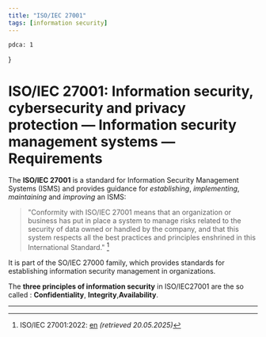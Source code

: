 ```yaml
---
title: "ISO/IEC 27001"
tags: [information security]
---
```






    pdca: 1
}


# ISO/IEC 27001: Information security, cybersecurity and privacy protection — Information security management systems — Requirements

The **ISO/IEC 27001** is a standard for Information Security Management Systems (ISMS) and provides guidance for _establishing_, _implementing_, _maintaining_ and _improving_ an ISMS:

> "Conformity with ISO/IEC 27001 means that an organization or business has put in place a system to manage risks related to the security of data owned or handled by the company, and that this system respects all the best practices and principles enshrined in this International Standard." [^sources]

It is part of the SO/IEC 27000 family, which provides standards for establishing information security management in organizations.

The **three principles of information security** in ISO/IEC27001 are the so called <Wiki name="CIA triad" file="csec.ciatriad" />: **Confidentiality**, **Integrity**,**Availability**.




---------
[^sources]: ISO/IEC 27001:2022: [en](https://www.iso.org/standard/27001) *(retrieved 20.05.2025)*